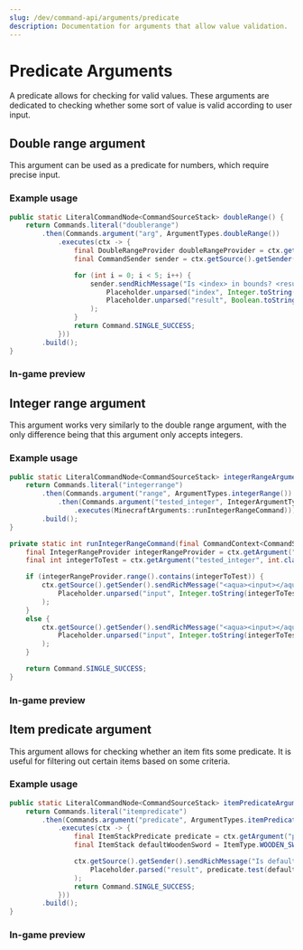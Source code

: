 ```yaml
---
slug: /dev/command-api/arguments/predicate
description: Documentation for arguments that allow value validation.
---
```



# Predicate Arguments
A predicate allows for checking for valid values. These arguments are dedicated to checking whether some sort of value is valid according to user input.


## Double range argument
This argument can be used as a predicate for numbers, which require precise input.

### Example usage
```java
public static LiteralCommandNode<CommandSourceStack> doubleRange() {
    return Commands.literal("doublerange")
        .then(Commands.argument("arg", ArgumentTypes.doubleRange())
            .executes(ctx -> {
                final DoubleRangeProvider doubleRangeProvider = ctx.getArgument("arg", DoubleRangeProvider.class);
                final CommandSender sender = ctx.getSource().getSender();

                for (int i = 0; i < 5; i++) {
                    sender.sendRichMessage("Is <index> in bounds? <result>",
                        Placeholder.unparsed("index", Integer.toString(i)),
                        Placeholder.unparsed("result", Boolean.toString(doubleRangeProvider.range().test((double) i)))
                    );
                }
                return Command.SINGLE_SUCCESS;
            }))
        .build();
}
```

### In-game preview
<FullWidthVideo src={DoubleRangeMp4}/>


## Integer range argument
This argument works very similarly to the double range argument, with the only difference being that this argument only accepts integers.

### Example usage
```java title="MinecraftArguments.java"
public static LiteralCommandNode<CommandSourceStack> integerRangeArgument() {
    return Commands.literal("integerrange")
        .then(Commands.argument("range", ArgumentTypes.integerRange())
            .then(Commands.argument("tested_integer", IntegerArgumentType.integer())
                .executes(MinecraftArguments::runIntegerRangeCommand)))
        .build();
}

private static int runIntegerRangeCommand(final CommandContext<CommandSourceStack> ctx) {
    final IntegerRangeProvider integerRangeProvider = ctx.getArgument("range", IntegerRangeProvider.class);
    final int integerToTest = ctx.getArgument("tested_integer", int.class);

    if (integerRangeProvider.range().contains(integerToTest)) {
        ctx.getSource().getSender().sendRichMessage("<aqua><input></aqua> <green>is</green> inside the specified range!",
            Placeholder.unparsed("input", Integer.toString(integerToTest))
        );
    }
    else {
        ctx.getSource().getSender().sendRichMessage("<aqua><input></aqua> <red>is not</red> inside the specified range!",
            Placeholder.unparsed("input", Integer.toString(integerToTest))
        );
    }

    return Command.SINGLE_SUCCESS;
}
```

### In-game preview
<FullWidthVideo src={IntegerRangeMp4}/>


## Item predicate argument
This argument allows for checking whether an item fits some predicate. It is useful for filtering out certain items based on some criteria.

### Example usage
```java
public static LiteralCommandNode<CommandSourceStack> itemPredicateArgument() {
    return Commands.literal("itempredicate")
        .then(Commands.argument("predicate", ArgumentTypes.itemPredicate())
            .executes(ctx -> {
                final ItemStackPredicate predicate = ctx.getArgument("predicate", ItemStackPredicate.class);
                final ItemStack defaultWoodenSword = ItemType.WOODEN_SWORD.createItemStack();

                ctx.getSource().getSender().sendRichMessage("Is default wooden sword? <result>.",
                    Placeholder.parsed("result", predicate.test(defaultWoodenSword) ? "<green>true" : "<red>false")
                );
                return Command.SINGLE_SUCCESS;
            }))
        .build();
}
```

### In-game preview
<FullWidthVideo src={ItemPredicateMp4}/>
